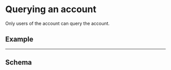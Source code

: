 
# Querying an account

Only users of the account can query the account.

## Example

<AccountExplorer />

---

## Schema

<Schema />

